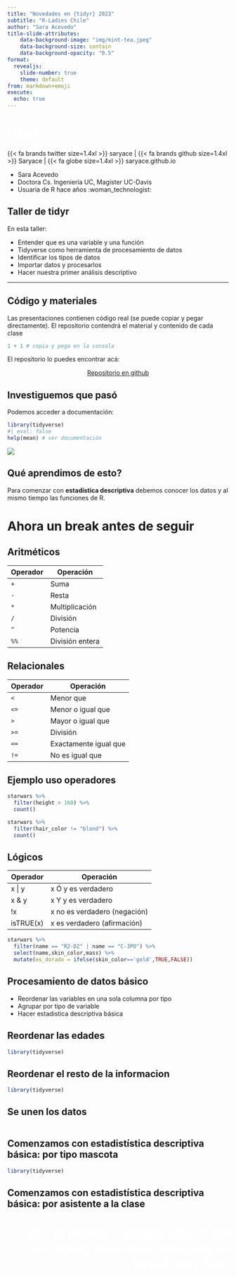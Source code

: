 ```yaml
---
title: "Novedades en {tidyr} 2023"
subtitle: "R-Ladies Chile"
author: "Sara Acevedo"
title-slide-attributes:
    data-background-image: "img/mint-tea.jpeg"
    data-background-size: contain
    data-background-opacity: "0.5"
format:
  revealjs: 
    slide-number: true
    theme: default
from: markdown+emoji
execute:
  echo: true
---
```


# [Hola!]{style="color: white;float:center;text-align:left;"} {background-color="#56cc9d"} 

{{< fa brands twitter size=1.4xl >}} saryace | {{< fa brands github size=1.4xl >}} Saryace | {{< fa globe size=1.4xl >}} saryace.github.io

::: {.incremental}

- Sara Acevedo
- Doctora Cs. Ingeniería UC, Magíster UC-Davis
- Usuaria de R hace años :woman_technologist:

:::

## Taller de tidyr

En esta taller:

::: {.incremental}
-   Entender que es una variable y una función
-   Tidyverse como herramienta de procesamiento de datos
-   Identificar los tipos de datos
-   Importar datos y procesarlos
-   Hacer nuestra primer análisis descriptivo
::: 

---

## Código y materiales

Las presentaciones contienen código real (se puede copiar y pegar directamente). El repositorio contendrá el material y contenido de cada clase

```r
1 + 1 # copia y pega en la consola
```
::: info-box

El repositorio lo puedes encontrar acá:

<center>
<i class="fa-solid fa-book"></i> [Repositorio en github](https://github.com/Saryace/tidyr_2023)
</center>

:::

## Investiguemos que pasó

Podemos acceder a documentación:

```r
library(tidyverse)
#| eval: false
help(mean) # ver documentación
```

![](img/documentacion_mean.png){fig-align="center"}

## Qué aprendimos de esto?

::: box

Para comenzar con **estadística descriptiva** debemos <span class="fragment highlight-blue" fragment-index=1>conocer los datos</span> y al mismo tiempo <span class="fragment highlight-red" fragment-index=2>las funciones de R</span>. 

:::

# Ahora un break antes de seguir


## Aritméticos

|  Operador | Operación  |
|---|---|
|   `+` | Suma    |
|   `-` | Resta   |
|   `*` | Multiplicación    |
|   `/` | División    |
|   `^` | Potencia    |
|  `%%` | División entera |



## Relacionales

|  Operador | Operación  |
|---|---|
|   `<` | Menor que  |
|   `<=` | Menor o igual que   |
|   `>` | Mayor o igual que |
|   `>=` | División    |
|   `==` | Exactamente igual que |
|  `!=` | No es igual que |


## Ejemplo uso operadores 
```r
starwars %>% 
  filter(height > 160) %>% 
  count()
```

```r
starwars %>% 
  filter(hair_color != "blond") %>% 
  count()
```

## Lógicos

|  Operador | Operación  |
|---|---|
| x &#x7c; y | x Ó y es verdadero  |
| x & y | x Y y es verdadero  |
|   !x | x no es verdadero (negación) |
|   isTRUE(x) | x es verdadero (afirmación) |

```r
starwars %>% 
  filter(name == "R2-D2" | name == "C-3PO") %>% 
  select(name,skin_color,mass) %>% 
  mutate(es_dorado = ifelse(skin_color=='gold',TRUE,FALSE))
```

## Procesamiento de datos básico

::: {.incremental}
- Reordenar las variables en una sola columna por tipo
- Agrupar por tipo de variable
- Hacer estadistica descriptiva básica
::: 

## Reordenar las edades
```r
library(tidyverse)

```

## Reordenar el resto de la informacion
```r
library(tidyverse)

```

## Se unen los datos
```r

```

## Comenzamos con estadistística descriptiva básica: por tipo mascota
```r
library(tidyverse)

```

## Comenzamos con estadistística descriptiva básica: por asistente a la clase

# [{{< fa brands r-project size=1.4xl >}} Mucha información nueva por hoy :brain: :fire:]{style="color:white;float:right;text-align:right;"} {background-color="#56cc9d"}